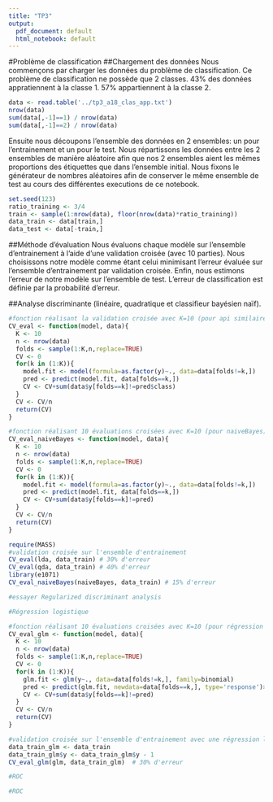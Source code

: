 ```yaml
---
title: "TP3"
output:
  pdf_document: default
  html_notebook: default
---
```


#Problème de classification
##Chargement des données
Nous commençons par charger les données du problème de classification. Ce problème de classification ne possède que 2 classes. 43% des données appratiennent à la classe 1. 57% appartiennent à la classe 2.

```r
data <- read.table('../tp3_a18_clas_app.txt')
nrow(data)
sum(data[,-1]==1) / nrow(data)
sum(data[,-1]==2) / nrow(data)
```


Ensuite nous découpons l'ensemble des données en 2 ensembles: un pour l'entrainement et un pour le test.  Nous répartissons les données entre les 2 ensembles de manière aléatoire afin que nos 2 ensembles aient les mêmes proportions des étiquettes que dans l'ensemble initial. Nous fixons le générateur de nombres aléatoires afin de conserver le même ensemble de test au cours des différentes executions de ce notebook.

```r
set.seed(123)
ratio_training <- 3/4
train <- sample(1:nrow(data), floor(nrow(data)*ratio_training))
data_train <- data[train,]
data_test <- data[-train,]
```

##Méthode d'évaluation
Nous évaluons chaque modèle sur l'ensemble d'entrainement à l'aide d'une validation croisée (avec 10 parties). Nous choisissons notre modèle comme étant celui minimisant l'erreur évaluée sur l'ensemble d'entrainement par validation croisée. Enfin, nous estimons l'erreur de notre modèle sur l'ensemble de test. L'erreur de classification est définie par la probabilité d’erreur.

##Analyse discriminante (linéaire, quadratique et classifieur bayésien naïf).

```r
#fonction réalisant la validation croisée avec K=10 (pour api similaire à lda)
CV_eval <- function(model, data){
  K <- 10
  n <- nrow(data)
  folds <- sample(1:K,n,replace=TRUE)
  CV <- 0
  for(k in (1:K)){
    model.fit <- model(formula=as.factor(y)~., data=data[folds!=k,])
    pred <- predict(model.fit, data[folds==k,])
    CV <- CV+sum(data$y[folds==k]!=pred$class)
  }
  CV <- CV/n
  return(CV)
}
```

```r
#fonction réalisant 10 évaluations croisées avec K=10 (pour naiveBayes)
CV_eval_naiveBayes <- function(model, data){
  K <- 10
  n <- nrow(data)
  folds <- sample(1:K,n,replace=TRUE)
  CV <- 0
  for(k in (1:K)){
    model.fit <- model(formula=as.factor(y)~., data=data[folds!=k,])
    pred <- predict(model.fit, data[folds==k,])
    CV <- CV+sum(data$y[folds==k]!=pred)
  }
  CV <- CV/n
  return(CV)
}
```

```r
require(MASS)
#validation croisée sur l'ensemble d'entrainement
CV_eval(lda, data_train) # 30% d'erreur
CV_eval(qda, data_train) # 40% d'erreur
library(e1071)
CV_eval_naiveBayes(naiveBayes, data_train) # 15% d'erreur
```
```r
#essayer Regularized discriminant analysis
```

```r
#Régression logistique
```

```r
#fonction réalisant 10 évaluations croisées avec K=10 (pour régression logistique)
CV_eval_glm <- function(model, data){
  K <- 10
  n <- nrow(data)
  folds <- sample(1:K,n,replace=TRUE)
  CV <- 0
  for(k in (1:K)){
    glm.fit <- glm(y~., data=data[folds!=k,], family=binomial)
    pred <- predict(glm.fit, newdata=data[folds==k,], type='response')>0.5
    CV <- CV+sum(data$y[folds==k]!=pred)
  }
  CV <- CV/n
  return(CV)
}
```

```r
#validation croisée sur l'ensemble d'entrainement avec une régression logistique
data_train_glm <- data_train
data_train_glm$y <- data_train_glm$y - 1
CV_eval_glm(glm, data_train_glm)  # 30% d'erreur
```


```r
#ROC
```


```r
#ROC
```